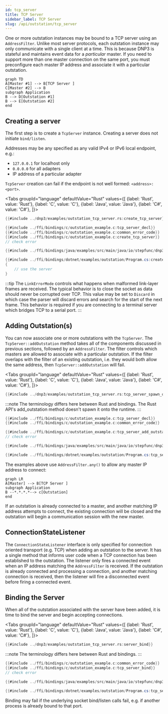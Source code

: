 ```yaml
---
id: tcp_server
title: TCP Server
sidebar_label: TCP Server
slug: /api/outstation/tcp_server
---
```



One or more outstation instances may be bound to a TCP server using an `AddressFilter`. Unlike most server protocols, each outstation instance may only
communicate with a single client at a time. This is because DNP3 is stateful and maintains event data for a *particular* master. If you need to support more than
one master connection on the same port, you must preconfigure each master IP address and associate it with a particular outstation.

```mermaid
graph TD
A[Master #1] --> B[TCP Server ]
C[Master #2] --> B
subgraph Application
B --> D[Outstation #1]
B --> E[Outstation #2]
end
```

## Creating a server

The first step is to create a `TcpServer` instance. Creating a server does not initiate `bind/listen`.

Addresses may be any specified as any valid IPv4 or IPv6 local endpoint, e.g.:

* `127.0.0.1` for localhost only
* `0.0.0.0` for all adapters
* IP address of a particular adapter

`TcpServer` creation can fail if the endpoint is not well formed: `<address>:<port>`.

<Tabs
groupId="language"
defaultValue="Rust"
values={[
{label: 'Rust', value: 'Rust'},
{label: 'C', value: 'C'},
{label: 'Java', value: 'Java'},
{label: 'C#', value: 'C#'},
]}>
<TabItem value="Rust">

```rust
{{#include ../dnp3/examples/outstation_tcp_server.rs:create_tcp_server}}
```

</TabItem>
<TabItem value="C">

```c
{{#include ../ffi/bindings/c/outstation_example.c:tcp_server_decl}}
{{#include ../ffi/bindings/c/outstation_example.c:common_error_code}}
{{#include ../ffi/bindings/c/outstation_example.c:create_tcp_server}}
// check error
```

</TabItem>
<TabItem value="Java">

```java
{{#include ../ffi/bindings/java/examples/src/main/java/io/stepfunc/dnp3/examples/OutstationExample.java:create_tcp_server}}
```

</TabItem>
<TabItem value="C#">

```csharp
{{#include ../ffi/bindings/dotnet/examples/outstation/Program.cs:create_tcp_server}}
{
    // use the server
}
```

</TabItem>
</Tabs>

:::tip
The `LinkErrorMode` controls what happens when malformed link-layer frames are received. The typical behavior is to close the socket
as data should never be corrupted over TCP.  This value may be set to `Discard` in which case the parser will discard errors and search for the start of the
next frame. This behavior is required if you are connecting to a terminal server which bridges TCP to a serial port.
:::

## Adding Outstation(s)

You can now associate one or more outstations with the `TcpServer`. The `TcpServer::addOutstation` method takes all of the components discussed in previous sections,
followed by an `AddressFilter`. The filter controls which masters are allowed to associate with a particular outstation. If the filter overlaps with the filter
of an existing outstation, i.e. they would both allow the same address, then `TcpServer::addOutstation` will fail.

<Tabs
groupId="language"
defaultValue="Rust"
values={[
{label: 'Rust', value: 'Rust'},
{label: 'C', value: 'C'},
{label: 'Java', value: 'Java'},
{label: 'C#', value: 'C#'},
]}>
<TabItem value="Rust">

```rust
{{#include ../dnp3/examples/outstation_tcp_server.rs:tcp_server_spawn_outstation}}
```

:::note
The terminology differs here between Rust and bindings. The Rust API's add_outstation method doesn't spawn it onto the runtime.
:::

</TabItem>
<TabItem value="C">

```c
{{#include ../ffi/bindings/c/outstation_example.c:tcp_server_decl}}
{{#include ../ffi/bindings/c/outstation_example.c:common_error_code}}

{{#include ../ffi/bindings/c/outstation_example.c:tcp_server_add_outstation}}
// check error
```

</TabItem>
<TabItem value="Java">

```java
{{#include ../ffi/bindings/java/examples/src/main/java/io/stepfunc/dnp3/examples/OutstationExample.java:tcp_server_add_outstation}}
```

</TabItem>
<TabItem value="C#">

```csharp
{{#include ../ffi/bindings/dotnet/examples/outstation/Program.cs:tcp_server_add_outstation}}
```

</TabItem>
</Tabs>

The examples above use `AddressFilter.any()` to allow any master IP address to connect:

```mermaid
graph LR
A[Master] --> B[TCP Server ]
subgraph Application
B --*.*.*.*--> c[Outstation]
end
```

If an outstation is already connected to a master, and another matching IP address attempts to connect, the existing connection will be closed and the
outstation will begin a communication session with the new master.

## ConnectionStateListener

The `ConnectionStateListener` interface is only specified for connection oriented transport (e.g. TCP) when adding an outstation to the server. It has a single
method that informs user code when a TCP connection has been established to the outstation. The listener only fires a connected event when an IP address matching
the `AddressFilter` is received. If the outstation is already connected and processing a connection, and another matching connection is received, then the listener
will fire a disconnected event before firing a connected event.


## Binding the Server

When all of the outstation associated with the server have been added, it is time to bind the server and begin accepting connections.

<Tabs
groupId="language"
defaultValue="Rust"
values={[
{label: 'Rust', value: 'Rust'},
{label: 'C', value: 'C'},
{label: 'Java', value: 'Java'},
{label: 'C#', value: 'C#'},
]}>
<TabItem value="Rust">

```rust
{{#include ../dnp3/examples/outstation_tcp_server.rs:server_bind}}
```

:::note
The terminology differs here between Rust and bindings.
:::

</TabItem>
<TabItem value="C">

```c
{{#include ../ffi/bindings/c/outstation_example.c:common_error_code}}
{{#include ../ffi/bindings/c/outstation_example.c:tcp_server_bind}}
// check error
```

</TabItem>
<TabItem value="Java">

```java
{{#include ../ffi/bindings/java/examples/src/main/java/io/stepfunc/dnp3/examples/OutstationExample.java:tcp_server_bind}}
```

</TabItem>
<TabItem value="C#">

```csharp
{{#include ../ffi/bindings/dotnet/examples/outstation/Program.cs:tcp_server_bind}}
```

</TabItem>
</Tabs>


Binding may fail if the underlying socket bind/listen calls fail, e.g. if another process is already bound to that port.